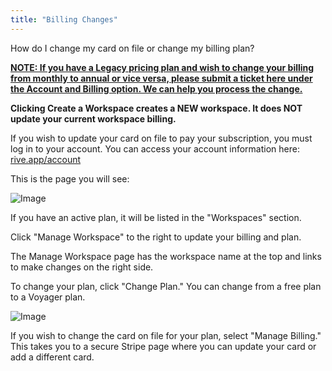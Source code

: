 ```yaml
---
title: "Billing Changes"
---
```


How do I change my card on file or change my billing plan?

[**NOTE: If you have a Legacy pricing plan and wish to change your billing from monthly to annual or vice versa, please submit a ticket here under the Account and Billing option. We can help you process the change.**](https://rive.atlassian.net/servicedesk/customer/portals)

**Clicking Create a Workspace creates a NEW workspace. It does NOT update your current workspace billing.**

If you wish to update your card on file to pay your subscription, you must log in to your account. You can access your account information here: [rive.app/account​](https://rive.atlassian.net/servicedesk/customer/portals)

This is the page you will see:

![Image](https://ucarecdn.com/4d7b047a-0ea1-44a3-80a3-7e5d7a570696/)

If you have an active plan, it will be listed in the "Workspaces" section.

Click "Manage Workspace" to the right to update your billing and plan.

The Manage Workspace page has the workspace name at the top and links to make changes on the right side.

To change your plan, click "Change Plan." You can change from a free plan to a Voyager plan.

![Image](https://ucarecdn.com/a03cd528-0abc-4260-a659-637bad6988f0/)

If you wish to change the card on file for your plan, select "Manage Billing." This takes you to a secure Stripe page where you can update your card or add a different card.